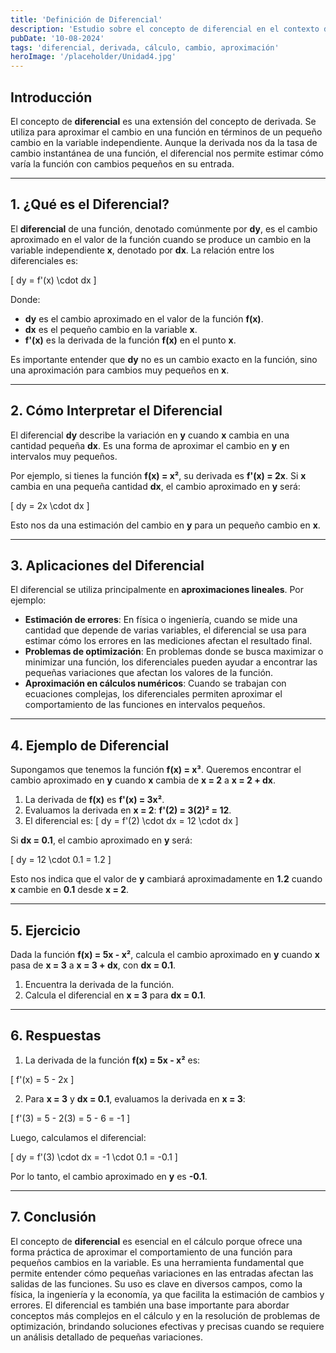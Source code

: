 ```yaml
---
title: 'Definición de Diferencial'
description: 'Estudio sobre el concepto de diferencial en el contexto de cálculo y su relación con las derivadas.'
pubDate: '10-08-2024'
tags: 'diferencial, derivada, cálculo, cambio, aproximación'
heroImage: '/placeholder/Unidad4.jpg'
---
```


## Introducción

El concepto de **diferencial** es una extensión del concepto de derivada. Se utiliza para aproximar el cambio en una función en términos de un pequeño cambio en la variable independiente. Aunque la derivada nos da la tasa de cambio instantánea de una función, el diferencial nos permite estimar cómo varía la función con cambios pequeños en su entrada.

---

## 1. ¿Qué es el Diferencial?

El **diferencial** de una función, denotado comúnmente por **dy**, es el cambio aproximado en el valor de la función cuando se produce un cambio en la variable independiente **x**, denotado por **dx**. La relación entre los diferenciales es:

\[
dy = f'(x) \cdot dx
\]

Donde:
- **dy** es el cambio aproximado en el valor de la función **f(x)**.
- **dx** es el pequeño cambio en la variable **x**.
- **f'(x)** es la derivada de la función **f(x)** en el punto **x**.

Es importante entender que **dy** no es un cambio exacto en la función, sino una aproximación para cambios muy pequeños en **x**.

---

## 2. Cómo Interpretar el Diferencial

El diferencial **dy** describe la variación en **y** cuando **x** cambia en una cantidad pequeña **dx**. Es una forma de aproximar el cambio en **y** en intervalos muy pequeños.

Por ejemplo, si tienes la función **f(x) = x²**, su derivada es **f'(x) = 2x**. Si **x** cambia en una pequeña cantidad **dx**, el cambio aproximado en **y** será:

\[
dy = 2x \cdot dx
\]

Esto nos da una estimación del cambio en **y** para un pequeño cambio en **x**.

---

## 3. Aplicaciones del Diferencial

El diferencial se utiliza principalmente en **aproximaciones lineales**. Por ejemplo:

- **Estimación de errores**: En física o ingeniería, cuando se mide una cantidad que depende de varias variables, el diferencial se usa para estimar cómo los errores en las mediciones afectan el resultado final.
- **Problemas de optimización**: En problemas donde se busca maximizar o minimizar una función, los diferenciales pueden ayudar a encontrar las pequeñas variaciones que afectan los valores de la función.
- **Aproximación en cálculos numéricos**: Cuando se trabajan con ecuaciones complejas, los diferenciales permiten aproximar el comportamiento de las funciones en intervalos pequeños.

---

## 4. Ejemplo de Diferencial

Supongamos que tenemos la función **f(x) = x³**. Queremos encontrar el cambio aproximado en **y** cuando **x** cambia de **x = 2** a **x = 2 + dx**.

1. La derivada de **f(x)** es **f'(x) = 3x²**.
2. Evaluamos la derivada en **x = 2**: **f'(2) = 3(2)² = 12**.
3. El diferencial es: 
   \[
   dy = f'(2) \cdot dx = 12 \cdot dx
   \]

Si **dx = 0.1**, el cambio aproximado en **y** será:

\[
dy = 12 \cdot 0.1 = 1.2
\]

Esto nos indica que el valor de **y** cambiará aproximadamente en **1.2** cuando **x** cambie en **0.1** desde **x = 2**.

---

## 5. Ejercicio

Dada la función **f(x) = 5x - x²**, calcula el cambio aproximado en **y** cuando **x** pasa de **x = 3** a **x = 3 + dx**, con **dx = 0.1**.

1. Encuentra la derivada de la función.
2. Calcula el diferencial en **x = 3** para **dx = 0.1**.

---

## 6. Respuestas

1. La derivada de la función **f(x) = 5x - x²** es:

\[
f'(x) = 5 - 2x
\]

2. Para **x = 3** y **dx = 0.1**, evaluamos la derivada en **x = 3**:

\[
f'(3) = 5 - 2(3) = 5 - 6 = -1
\]

Luego, calculamos el diferencial:

\[
dy = f'(3) \cdot dx = -1 \cdot 0.1 = -0.1
\]

Por lo tanto, el cambio aproximado en **y** es **-0.1**.

---

## 7. Conclusión

El concepto de **diferencial** es esencial en el cálculo porque ofrece una forma práctica de aproximar el comportamiento de una función para pequeños cambios en la variable. Es una herramienta fundamental que permite entender cómo pequeñas variaciones en las entradas afectan las salidas de las funciones. Su uso es clave en diversos campos, como la física, la ingeniería y la economía, ya que facilita la estimación de cambios y errores. El diferencial es también una base importante para abordar conceptos más complejos en el cálculo y en la resolución de problemas de optimización, brindando soluciones efectivas y precisas cuando se requiere un análisis detallado de pequeñas variaciones.